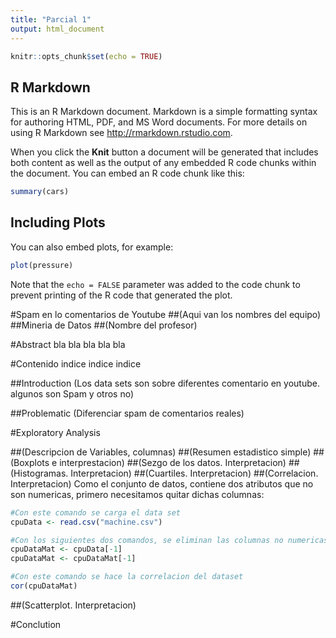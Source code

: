 ---
title: "Parcial 1"
output: html_document
---

```{r setup, include=FALSE}
knitr::opts_chunk$set(echo = TRUE)
```

## R Markdown

This is an R Markdown document. Markdown is a simple formatting syntax for authoring HTML, PDF, and MS Word documents. For more details on using R Markdown see <http://rmarkdown.rstudio.com>.

When you click the **Knit** button a document will be generated that includes both content as well as the output of any embedded R code chunks within the document. You can embed an R code chunk like this:

```{r cars}
summary(cars)
```

## Including Plots

You can also embed plots, for example:

```{r pressure, echo=FALSE}
plot(pressure)
```

Note that the `echo = FALSE` parameter was added to the code chunk to prevent printing of the R code that generated the plot.


#Spam en lo comentarios de Youtube
##(Aqui van los nombres del equipo)
##Mineria de Datos
##(Nombre del profesor)


#Abstract
bla
bla
bla
bla
bla


#Contenido
indice
indice
indice

##Introduction
(Los data sets son sobre diferentes comentario en youtube. algunos son Spam y otros no)

##Problematic
(Diferenciar spam de comentarios reales)

#Exploratory Analysis

##(Descripcion de Variables, columnas)
##(Resumen estadistico simple)
##(Boxplots e interprestacion)
##(Sezgo de los datos. Interpretacion)
##(Histogramas. Interpretacion)
##(Cuartiles. Interpretacion)
##(Correlacion. Interpretacion)
Como el conjunto de datos, contiene dos atributos que no son numericas, primero necesitamos quitar dichas columnas:
```{r Correlacion}
#Con este comando se carga el data set
cpuData <- read.csv("machine.csv")

#Con los siguientes dos comandos, se eliminan las columnas no numericas, y se guardan en una matriz
cpuDataMat <- cpuData[-1]
cpuDataMat <- cpuDataMat[-1]

#Con este comando se hace la correlacion del dataset
cor(cpuDataMat)
```

##(Scatterplot. Interpretacion)

#Conclution